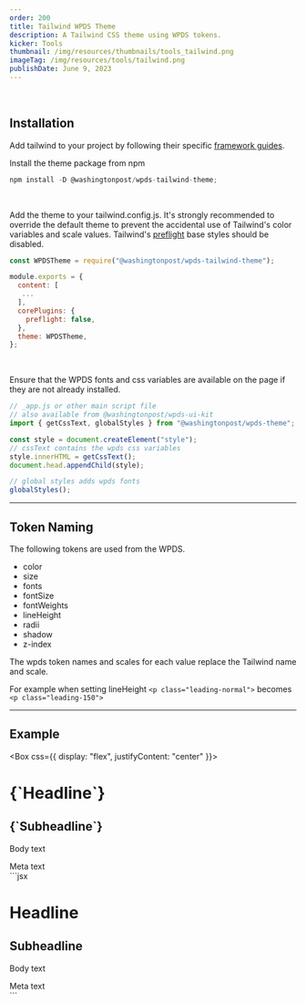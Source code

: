 ```yaml
---
order: 200
title: Tailwind WPDS Theme
description: A Tailwind CSS theme using WPDS tokens.
kicker: Tools
thumbnail: /img/resources/thumbnails/tools_tailwind.png
imageTag: /img/resources/tools/tailwind.png
publishDate: June 9, 2023
---
```


<br />

## Installation

Add tailwind to your project by following their specific [framework guides](https://tailwindcss.com/docs/installation/framework-guides).

Install the theme package from npm

```js
npm install -D @washingtonpost/wpds-tailwind-theme;
```

<br />

Add the theme to your tailwind.config.js. It's strongly recommended to override the default theme to prevent the accidental use of Tailwind's color variables and scale values. Tailwind's [preflight](https://tailwindcss.com/docs/preflight) base styles should be disabled.

```jsx demoHeight="200"
const WPDSTheme = require("@washingtonpost/wpds-tailwind-theme");

module.exports = {
  content: [
   ...
  ],
  corePlugins: {
    preflight: false,
  },
  theme: WPDSTheme,
};
```

<br />

Ensure that the WPDS fonts and css variables are available on the page if they are not already installed.

```jsx
// _app.js or other main script file
// also available from @washingtonpost/wpds-ui-kit
import { getCssText, globalStyles } from "@washingtonpost/wpds-theme";

const style = document.createElement("style");
// cssText contains the wpds css variables
style.innerHTML = getCssText();
document.head.appendChild(style);

// global styles adds wpds fonts
globalStyles();
```

---

## Token Naming

The following tokens are used from the WPDS.

- color
- size
- fonts
- fontSize
- fontWeights
- lineHeight
- radii
- shadow
- z-index

The wpds token names and scales for each value replace the Tailwind name and scale.

For example when setting lineHeight `<p class="leading-normal">` becomes `<p class="leading-150">`

---

## Example

<Box css={{ display: "flex", justifyContent: "center" }}>
  <div>
    <h1 className="font-headline text-200 text-primary mt-0 mb-025">
      {`Headline`}
    </h1>
    <h2 className="font-subhead font-light text-150 mt-0 mb-025">
      {`Subheadline`}
    </h2>
    <p className="font-body text-100 mt-0 mb-025">Body text</p>
    <div className="font-meta text-075 text-accessible mb-100">Meta text</div>
  </div>
</Box>
```jsx
<h1 className="font-headline text-200 text-primary mt-0 mb-025">Headline</h1>
<h2 className="font-subhead font-light text-150 leading-200 mt-0 mb-025">
  Subheadline
</h2>
<p className="font-body text-100 mt-0 mb-025">Body text</p>
<div className="font-meta text-075 text-accessible mb-100">Meta text</div>
```
